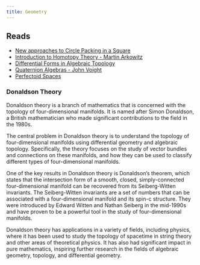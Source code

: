 ```yaml
---
title: Geometry
---
```


## Reads

- [New approaches to Circle Packing in a Square](https://citeseerx.ist.psu.edu/document?repid=rep1&type=pdf&doi=e5bde5f6ca9eb85435908376d63d5f7f634f9309)
- [Introduction to Homotopy Theory - Martin Arkowitz](https://www.researchgate.net/publication/251415308_Introduction_to_Homotopy_Theory)
- [Differential Forms in Algebraic Topology](https://www.maths.ed.ac.uk/~v1ranick/papers/botttu.pdf)
- [Quaternion Algebras - John Voight](https://math.dartmouth.edu/~jvoight/quat-book.pdf)
- [Perfectoid Spaces](https://arxiv.org/abs/1111.4914)

### Donaldson Theory

Donaldson theory is a branch of mathematics that is concerned with the topology of four-dimensional manifolds. It is named after Simon Donaldson, a British mathematician who made significant contributions to the field in the 1980s.

The central problem in Donaldson theory is to understand the topology of four-dimensional manifolds using differential geometry and algebraic topology. Specifically, the theory focuses on the study of vector bundles and connections on these manifolds, and how they can be used to classify different types of four-dimensional manifolds.

One of the key results in Donaldson theory is Donaldson's theorem, which states that the intersection form of a smooth, closed, simply-connected four-dimensional manifold can be recovered from its Seiberg-Witten invariants. The Seiberg-Witten invariants are a set of numbers that can be associated with a four-dimensional manifold and its spin-c structure. They were introduced by Edward Witten and Nathan Seiberg in the mid-1990s and have proven to be a powerful tool in the study of four-dimensional manifolds.

Donaldson theory has applications in a variety of fields, including physics, where it has been used to study the topology of spacetime in string theory and other areas of theoretical physics. It has also had significant impact in pure mathematics, inspiring further research in the fields of algebraic geometry, topology, and differential geometry.